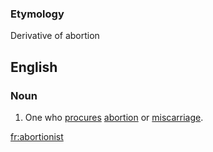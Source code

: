===Etymology===
Derivative of abortion
==English==

===Noun===
#One who [[procures]] [[abortion]] or [[miscarriage]].

[[fr:abortionist]]